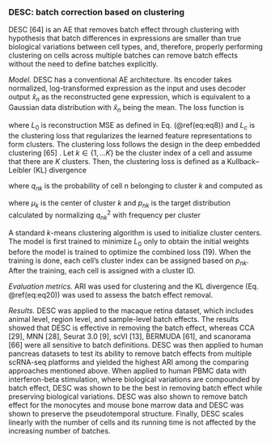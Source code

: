 
### DESC: batch correction based on clustering {#ch-5-2-2}

DESC [64] is an AE that removes batch effect through clustering with hypothesis that batch differences in expressions are smaller than true biological variations between cell types, and, therefore, properly performing clustering on cells across multiple batches can remove batch effects without the need to define batches explicitly.  

*Model.* DESC has a conventional AE architecture. Its encoder takes normalized, log-transformed expression as the input and uses decoder output $\hat{x}_{n}$ as the reconstructed gene expression, which is equivalent to a Gaussian data distribution with $\hat{x}_{n}$ being the mean.  The loss function is
\begin{equation}
  L(\Theta) = L_{0}(\Theta)+\gamma L_{c}(\Theta) (\#eq:eq19)
\end{equation}


where $L_{0}$ is reconstruction MSE as defined in Eq. (\@ref(eq:eq8)) and $L_{c}$ is the clustering loss that regularizes the learned feature representations to form clusters. The clustering loss follows the design in the deep embedded clustering [65] . Let $k \in \{1,…K\}$ be the cluster index of a cell and assume that there are $K$ clusters. Then, the clustering loss is defined as a Kullback–Leibler (KL) divergence

\begin{equation}
L_{c}(\Theta) - KL(P\|Q)  = \sum_{n=1}^{N} \sum_{k=1}^{K}p_{nk}\log{\frac{p_{nk}}{q_{nk}}} (\#eq:eq20)
\end{equation}

where $q_{nk}$ is the probability of cell n belonging to cluster $k$ and computed as

\begin{equation}
q_{nk} = \frac{ (1+\|z_{n}-\mu_{k}\|^{2})^{-1}}{\sum_{k'}(1+\|z_{n}-\mu_{k'}\|^{2})^{-1}} (\#eq:eq21)
\end{equation}


where $μ_{k}$ is the center of cluster $k$ and $p_{nk}$ is the target distribution calculated by normalizing $q_{nk}^{2}$ with frequency per cluster 

\begin{equation}
p_{nk}=\frac{q'_{nk}}{\sum_{k'=1}^{K}q'_{nk'}}, \space and \space q'_{nk}=\frac{q_{nk}^{2}}{\sum_{n=1}^{N}q_{nk}} (\#eq:eq22)
\end{equation}

	
A standard $k$-means clustering algorithm is used to initialize cluster centers. The model is first trained to minimize $L_{0}$ only to obtain the initial weights before the model is trained to optimize the combined loss (19). When the training is done, each cell's cluster index can be assigned based on $p_{nk}$. After the training, each cell is assigned with a cluster ID. 

*Evaluation metrics.* ARI was used for clustering and the KL divergence (Eq. \@ref(eq:eq20)) was used to assess the batch effect removal. 

*Results.* DESC was applied to the macaque retina dataset, which includes animal level, region level, and sample-level batch effects. The results showed that DESC is effective in removing the batch effect, whereas CCA [29], MNN [28], Seurat 3.0 [9], scVI [13], BERMUDA [61], and scanorama [66] were all sensitive to batch definitions. DESC was then applied to human pancreas datasets to test its ability to remove batch effects from multiple scRNA-seq platforms and yielded the highest ARI among the comparing approaches mentioned above. When applied to human PBMC data with interferon-beta stimulation, where biological variations are compounded by batch effect, DESC was shown to be the best in removing batch effect while preserving biological variations. DESC was also shown to remove batch effect for the monocytes and mouse bone marrow data and DESC was shown to preserve the pseudotemporal structure.  Finally, DESC scales linearly with the number of cells and its running time is not affected by the increasing number of batches.











